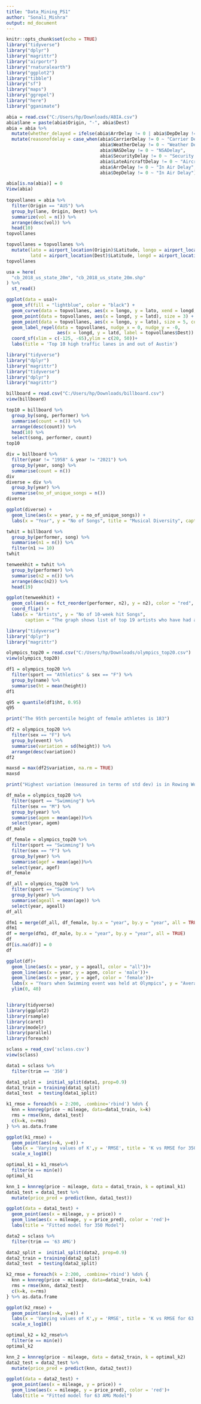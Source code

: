 ---
title: "Data_Mining_PS1"
author: "Sonali_Mishra"
output: md_document
---

```{r setup, include=FALSE}
knitr::opts_chunk$set(echo = TRUE)
library("tidyverse")
library("dplyr")
library("magrittr")
library("airportr")
library("rnaturalearth")
library("ggplot2")
library("tibble")
library("sf")
library("maps")
library("ggrepel")
library("here")
library("gganimate")

abia = read.csv("C:/Users/hp/Downloads/ABIA.csv")
abia$lane = paste(abia$Origin, "-", abia$Dest)
abia = abia %>%
  mutate(whether_delayed = ifelse(abia$ArrDelay != 0 | abia$DepDelay != 0 | abia$CarrierDelay != 0 | abia$WeatherDelay != 0 |abia$NASDelay != 0 | abia$SecurityDelay != 0 | abia$LateAircraftDelay != 0, 1, 0)) %>%
  mutate(reasonofdelay = case_when(abia$CarrierDelay != 0 ~ "Carrier Delay",
                                   abia$WeatherDelay != 0 ~ "Weather Delay",
                                   abia$NASDelay != 0 ~ "NSADelay",
                                   abia$SecurityDelay != 0 ~ "Security Delay",
                                   abia$LateAircraftDelay != 0 ~ "Aircraft Delay",
                                   abia$ArrDelay != 0 ~ "In Air Delay",
                                   abia$DepDelay != 0 ~ "In Air Delay"))

abia[is.na(abia)] = 0
View(abia)
  
topvollanes = abia %>%
  filter(Origin == "AUS") %>%
  group_by(lane, Origin, Dest) %>%
  summarize(vol = n()) %>%
  arrange(desc(vol)) %>%
  head(10)
topvollanes

topvollanes = topvollanes %>%
  mutate(lato = airport_location(Origin)$Latitude, longo = airport_location(Origin)$Longitude, 
         latd = airport_location(Dest)$Latitude, longd = airport_location(Dest)$Longitude)
topvollanes

usa = here(
  "cb_2018_us_state_20m", "cb_2018_us_state_20m.shp"
) %>%
  st_read()

ggplot(data = usa)+
  geom_sf(fill = "lightblue", color = "black") +
  geom_curve(data = topvollanes, aes(x = longo, y = lato, xend = longd, yend = latd)) +
  geom_point(data = topvollanes, aes(x = longd, y = latd), size = 3) +
  geom_point(data = topvollanes, aes(x = longo, y = lato), size = 5, color = 'red') +
  geom_label_repel(data = topvollanes, nudge_x = 0, nudge_y = -0,
                   aes(x = longd, y = latd, label = topvollanes$Dest)) +
  coord_sf(xlim = c(-125, -65),ylim = c(20, 50))+
  labs(title = 'Top 10 high traffic lanes in and out of Austin')

library("tidyverse")
library("dplyr")
library("magrittr")
library("tidyverse")
library("dplyr")
library("magrittr")

billboard = read.csv("C:/Users/hp/Downloads/billboard.csv")
view(billboard)

top10 = billboard %>%
  group_by(song, performer) %>%
  summarise(count = n()) %>%
  arrange(desc(count)) %>%
  head(10) %>%
  select(song, performer, count)
top10

div = billboard %>%
  filter(year != "1958" & year != "2021") %>%
  group_by(year, song) %>%
  summarise(count = n())
div
diverse = div %>%
  group_by(year) %>%
  summarise(no_of_unique_songs = n())
diverse

ggplot(diverse) +
  geom_line(aes(x = year, y = no_of_unique_songs)) +
  labs(x = "Year", y = "No of Songs", title = "Musical Diversity", caption = "The graph displays how the number of unique songs has change from 1959 to 2020. It appears that around 1970 there were many songs that made to the billboard top 100. Whereas the billboard saw least number of songs around 2001-2002. This can be a good data point to study the creativity of music composers as well the taste of audience")

twhit = billboard %>%
  group_by(performer, song) %>%
  summarise(n1 = n()) %>%
  filter(n1 >= 10)
twhit

tenweekhit = twhit %>%
  group_by(performer) %>%
  summarise(n2 = n()) %>%
  arrange(desc(n2)) %>%
  head(19)

ggplot(tenweekhit) +
  geom_col(aes(x = fct_reorder(performer, n2), y = n2), color = "red", fill = "red") +
  coord_flip() +
  labs(x = "Artists", y = "No of 10-week hit Songs",
       caption = "The graph shows list of top 19 artists who have had at least one song apper in the top 100 billboard. Elton outranks all with a high margin")

library("tidyverse")
library("dplyr")
library("magrittr")

olympics_top20 = read.csv("C:/Users/hp/Downloads/olympics_top20.csv")
view(olympics_top20)

df1 = olympics_top20 %>%
  filter(sport == "Athletics" & sex == "F") %>%
  group_by(name) %>%
  summarise(ht = mean(height))
df1

q95 = quantile(df1$ht, 0.95)
q95

print("The 95th percentile height of female athletes is 183")

df2 = olympics_top20 %>%
  filter(sex == "F") %>%
  group_by(event) %>%
  summarise(variation = sd(height)) %>%
  arrange(desc(variation))
df2

maxsd = max(df2$variation, na.rm = TRUE)
maxsd

print("Highest variation (measured in terms of std dev) is in Rowing Women's Coxed Fours event followed by Women's basketball")

df_male = olympics_top20 %>%
  filter(sport == "Swimming") %>%
  filter(sex == "M") %>%
  group_by(year) %>%
  summarise(agem = mean(age))%>%
  select(year, agem)
df_male

df_female = olympics_top20 %>%
  filter(sport == "Swimming") %>%
  filter(sex == "F") %>%
  group_by(year) %>%
  summarise(agef = mean(age))%>%
  select(year, agef)
df_female

df_all = olympics_top20 %>%
  filter(sport == "Swimming") %>%
  group_by(year) %>%
  summarise(ageall = mean(age)) %>%
  select(year, ageall)
df_all

dfm1 = merge(df_all, df_female, by.x = "year", by.y = "year", all = TRUE)
dfm1
df = merge(dfm1, df_male, by.x = "year", by.y = "year", all = TRUE)
df
df[is.na(df)] = 0
df

ggplot(df)+
  geom_line(aes(x = year, y = ageall, color = "all"))+
  geom_line(aes(x = year, y = agem, color = 'male'))+
  geom_line(aes(x = year, y = agef, color = 'female'))+
  labs(x = "Years when Swimming event was held at Olympics", y = "Average Age of Swimmers", caption = "", color = "sex") +
  ylim(0, 40)


library(tidyverse)
library(ggplot2)
library(rsample) 
library(caret)
library(modelr)
library(parallel)
library(foreach)

sclass = read_csv('sclass.csv')
view(sclass)

data1 = sclass %>% 
  filter(trim == '350')

data1_split =  initial_split(data1, prop=0.9)
data1_train = training(data1_split)
data1_test  = testing(data1_split)

k1_rmse = foreach(k = 2:200, .combine='rbind') %do% {
  knn = knnreg(price ~ mileage, data=data1_train, k=k)
  rms = rmse(knn, data1_test)
  c(k=k, e=rms)
} %>% as.data.frame

ggplot(k1_rmse) + 
  geom_point(aes(x=k, y=e)) + 
  labs(x = 'Varying values of K',y = 'RMSE', title = 'K vs RMSE for 350 Model ') +
  scale_x_log10() 

optimal_k1 = k1_rmse%>%
  filter(e == min(e))
optimal_k1

knn_1 = knnreg(price ~ mileage, data = data1_train, k = optimal_k1)
data1_test = data1_test %>%
  mutate(price_pred = predict(knn, data1_test))

ggplot(data = data1_test) +
  geom_point(aes(x = mileage, y = price)) +
  geom_line(aes(x = mileage, y = price_pred), color = 'red')+
  labs(title = "Fitted model for 350 Model")

data2 = sclass %>% 
  filter(trim == '63 AMG')

data2_split =  initial_split(data2, prop=0.9)
data2_train = training(data2_split)
data2_test  = testing(data2_split)

k2_rmse = foreach(k = 2:200, .combine='rbind') %do% {
  knn = knnreg(price ~ mileage, data=data2_train, k=k)
  rms = rmse(knn, data2_test)
  c(k=k, e=rms)
} %>% as.data.frame

ggplot(k2_rmse) + 
  geom_point(aes(x=k, y=e)) + 
  labs(x = 'Varying values of K',y = 'RMSE', title = 'K vs RMSE for 63 AMG Model ') +
  scale_x_log10() 

optimal_k2 = k2_rmse%>%
  filter(e == min(e))
optimal_k2

knn_2 = knnreg(price ~ mileage, data = data2_train, k = optimal_k2)
data2_test = data2_test %>%
  mutate(price_pred = predict(knn, data2_test))

ggplot(data = data2_test) +
  geom_point(aes(x = mileage, y = price)) +
  geom_line(aes(x = mileage, y = price_pred), color = 'red')+
  labs(title = "Fitted model for 63 AMG Model")

```


